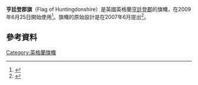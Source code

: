 {{expand|time=2016-02-29T16:35:22+00:00}}
{{Infobox flag
| Name = Huntingdonshire
| Article = 
| Type = 
| Image = FlagOfHuntingdonshire.PNG
| Nickname = 
| Morenicks = 
| Use = 
| Symbol = 
| Proportion = 3:5
| Adoption = 2009年6月25日
| Design = 
| Designer = The Huntingdonshire Society
}}
'''亨廷登郡旗'''（Flag of Huntingdonshire）是英國英格蘭[[亨廷登郡|亨廷登郡]]的旗幟，在2009年6月25日開始使用<ref name=flaginstitute>{{cite web
| title       = UK Flag Registry - Huntingdonshire
| url         = {{Flag Institute|Huntingdonshire}}
| work        = UK Flag Registry
| publisher   = The Flag Institute 
| location    = [[London|London]], [[United_Kingdom|United Kingdom]]
| date        = 2009-06-25
| accessdate  = 2010-07-10
}}</ref>。旗幟的原始設計是在2007年6月提出<ref>{{Cite web |url=http://www.huntingdonshire.org.uk/ |title=Huntingdonshire Society home page |accessdate=2021-02-17 |archive-date=2018-08-09 |archive-url=https://web.archive.org/web/20180809232247/http://huntingdonshire.org.uk/ |dead-url=no }}</ref>。

==參考資料==
{{reflist}}
[[Category:英格蘭旗幟|Category:英格蘭旗幟]]